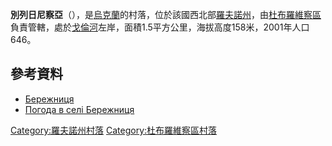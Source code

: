 <!-- 檔案不存在 [[Image:Копия_DSC05328.JPG|right]] -->

{{coord|51|26|23|N|26|28|20|E|scale:30000|display=title}}

'''別列日尼察亞'''（{{lang-uk|Бережниця}}），是[[烏克蘭|烏克蘭]]的村落，位於該國西北部[[羅夫諾州|羅夫諾州]]，由[[杜布羅維察區|杜布羅維察區]]負責管轄，處於[[戈倫河|戈倫河]]左岸，面積1.5平方公里，海拔高度158米，2001年人口646。

==參考資料==
*[http://gska2.rada.gov.ua/pls/z7502/A005?rdat1=20.01.2009&rf7571=27489 Бережниця]{{dead link|date=2017年11月 |bot=InternetArchiveBot |fix-attempted=yes }}
* [http://weather.in.ua/ua/rovenskaja/911 Погода в селі Бережниця]{{Wayback|url=http://weather.in.ua/ua/rovenskaja/911 |date=20120313105707 }}

{{DEFAULTSORT:Бережниця}}
[[Category:羅夫諾州村落|Category:羅夫諾州村落]]
[[Category:杜布羅維察區村落|Category:杜布羅維察區村落]]


{{Rivne-geo-stub}}